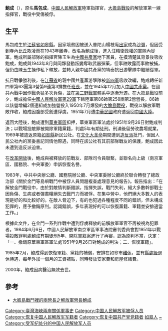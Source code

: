 '''鮑成'''（{{bd|1920年|9月|2000年||catIdx=B,鲍}}），原名'''馬包成'''，[[中國人民解放軍|中國人民解放軍]]陸軍指揮官，[[大擔島戰役|大擔島戰役]]的解放軍第一線指揮官，戰役中受傷被俘。

==生平==
馬包成生於[[江蘇省|江蘇省]][[如皋縣|如皋縣]]。因家境貧困被送入普陀山楊枝庵[[出家|出家]]成為[[沙彌|沙彌]]，但因受到寺內[[比丘|比丘]]欺凌而在1943年離寺，改名為鮑成後，進入汪精衛政權的軍隊內從軍。鮑成所屬部隊的指揮官陳玉生為[[中國共產黨|中國共產黨]]地下黨員，在摸清楚其背景後吸收鮑成，鮑成與1943年8月與同夥發動叛變奪取武器彈藥，但事跡敗露而事敗被捕，但仍由陳玉生操作私下釋放，並轉入親中國共產黨的靖泰抗日游擊隊中繼續從軍。

抗日戰爭勝利後，在[[江蘇省|江蘇省]]的親中國共產黨游擊隊被[[新四軍|新四軍]]吸收改編，鮑成轉任新四軍第63團第3營第9連第3排擔任[[班長|班長]]，並在1945年12月加入[[中國共產黨|中國共產黨]]。在國共內戰中因作戰勇猛多次負傷，並在[[第三野戰軍|第三野戰軍]]體系中逐漸升遷。在大擔島戰役前夕，鮑成擔任[[中國人民解放軍第29軍|中國人民解放軍第29軍]]下轄陸軍第86師第258團第2營營長，86師以該營增編2個連組成加強營投入1950年7月爆發的[[大膽島戰役|大膽島戰役]]，戰役以解放軍戰敗作收，鮑成因腹部受創遭俘虜。1951年7月遭[[中華民國|中華民國]]政府遣返回[[中國大陸|中國大陸]]。

返回大陸後，鮑成遭到[[華東軍區|華東軍區]]扣押，華東軍區軍法處於1951年9月26日對鮑成判決；以戰場投敵罪被開除軍籍黨籍，判處5年有期徒刑。刑滿後留勞改農場就業，1969年被遣返原籍[[如皋市|如皋縣]]新民公社。在[[文化大革命|文化大革命]]期間遭到[[造反派|造反派]]批鬥，但因人民公社內的黨委書記同情他際遇，同時在該公社有其前部隊戰友的保護，鮑成因此未遭到造反派迫害。

在[[改革開放|改革開放]]後，鮑成與被釋放的前戰友、部隊司令員聯繫，並聯名向上級（南京軍區、國務院、中央軍委）申訴恢復名譽。

1983年，中共中央辦公廳、國務院辦公廳、中央軍委辦公廳終於聯合轉發了總政治部《關於金門等島嶼戰鬥中被俘人員問題複查處理意見的報告》。報告指出：「在解放金門戰役中，由於對敵情判斷錯誤，指揮失誤，戰鬥失利，絕大多數幹部戰士因負傷、生病或者彈盡糧絕失去戰鬥力而被俘。在集中營中，他們絕大多數人的表現是好的和比較好的。在敵人脅迫下，有的也犯過各種程度不同的錯誤，但未構成犯罪的，應予撤銷原判。認識錯誤，多年表現好的可以恢復黨籍、軍籍並安排適當工作。」

根據此文件，在金門一系列作戰中遭到俘虜釋放的前解放軍軍官不再被視為犯罪者。1984年6月6日，中國人民解放軍南京軍區軍事法院審判委員會對1951年以戰場投敵罪判處鮑成有期徒刑5年、開除軍籍案進行了再審，認為原判不當，決定：「一、撤銷原華東軍區軍法處1951年9月26日對鮑成的判決；二、恢復軍籍」。

1985年2月，鮑成得到恢復軍籍、黨籍的補償，安排在如皋市[[離休|離休]]，並有[[縣處級正職|縣處級]]退休待遇，每年外加一個月的工資補貼，同時發放安家費和房屋修繕費。

2000年，鮑成因病醫治無效去世。

==參考==
*[http://blog.sina.com.cn/s/blog_405f35f10100fwe2.html 大膽島戰鬥裡的兩營長之解放軍營長鮑成] {{Wayback|url=http://blog.sina.com.cn/s/blog_405f35f10100fwe2.html |date=20160304105701 }}

{{DEFAULTSORT:B}}
[[Category:臺灣海峽兩岸關係軍事史|Category:臺灣海峽兩岸關係軍事史]]
[[Category:中国人民解放军被俘人员|Category:中国人民解放军被俘人员]]
[[Category:恢复中国人民解放军军籍者|Category:恢复中国人民解放军军籍者]]
[[Category:恢复中国共产党党籍者|Category:恢复中国共产党党籍者]]
[[Category:如皋人|如皋人]]
[[Category:马姓|~]]
[[Category:受军纪处分的中国人民解放军人员|Category:受军纪处分的中国人民解放军人员]]